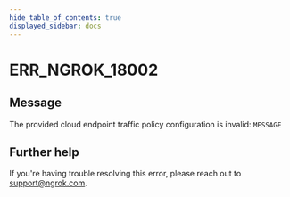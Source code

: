 ```yaml
---
hide_table_of_contents: true
displayed_sidebar: docs
---
```



# ERR_NGROK_18002

## Message

The provided cloud endpoint traffic policy configuration is invalid: `MESSAGE`

<ErrorDetails error="err_ngrok_18002" />

## Further help

If you're having trouble resolving this error, please reach out to [support@ngrok.com](mailto:support@ngrok.com?subject=Help%20with%20ERR_NGROK_18002).
